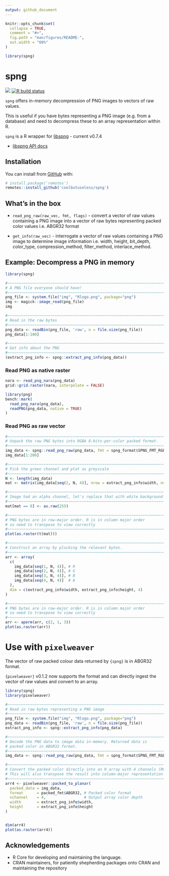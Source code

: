 ```yaml
---
output: github_document
---
```


<!-- README.md is generated from README.Rmd. Please edit that file -->

```r
knitr::opts_chunk$set(
  collapse = TRUE,
  comment = "#>",
  fig.path = "man/figures/README-",
  out.width = "60%"
)

library(spng)
```

# spng


<!-- badges: start -->
![](https://img.shields.io/badge/cool-useless-green.svg)
[![R build status](https://github.com/coolbutuseless/spng/workflows/R-CMD-check/badge.svg)](https://github.com/coolbutuseless/spng/actions)
<!-- badges: end -->

`spng` offers in-memory decompression of PNG images to vectors of raw values.

This is useful if you have bytes representing a PNG image (e.g. from a database)
and need to decompress these to an array representation within R.

`spng` is a R wrapper for [libspng](https://github.com/randy408/libspng) - current v0.7.4



* [libspng API docs](https://libspng.org/docs/api/)


## Installation

You can install from [GitHub](https://github.com/coolbutuseless/spng) with:

``` r
# install.package('remotes')
remotes::install_github('coolbutuseless/spng')
```

## What's in the box

* `read_png_raw(raw_vec, fmt, flags)` - convert a vector of raw values containing a
   PNG image into a vector of raw bytes representing packed color values i.e.
   ABGR32 format
   
* `get_info(raw_vec)` - interrogate a vector of raw values containing a PNG image
  to determine image information i.e. width, height, bit_depth, color_type, 
  compression_method, filter_method, interlace_method.
  

## Example: Decompress a PNG in memory

```r
library(spng)

#~~~~~~~~~~~~~~~~~~~~~~~~~~~~~~~~~~~~~~~~~~~~~~~~~~~~~~~~~~~~~~~~~~~~~~~~~~~~~
# A PNG file everyone should have!
#~~~~~~~~~~~~~~~~~~~~~~~~~~~~~~~~~~~~~~~~~~~~~~~~~~~~~~~~~~~~~~~~~~~~~~~~~~~~~
png_file <- system.file("img", "Rlogo.png", package="png")
img <- magick::image_read(png_file)
img
```


```r
#~~~~~~~~~~~~~~~~~~~~~~~~~~~~~~~~~~~~~~~~~~~~~~~~~~~~~~~~~~~~~~~~~~~~~~~~~~~~~
# Read in the raw bytes
#~~~~~~~~~~~~~~~~~~~~~~~~~~~~~~~~~~~~~~~~~~~~~~~~~~~~~~~~~~~~~~~~~~~~~~~~~~~~~
png_data <- readBin(png_file, 'raw', n = file.size(png_file))
png_data[1:100]
```


```r
#~~~~~~~~~~~~~~~~~~~~~~~~~~~~~~~~~~~~~~~~~~~~~~~~~~~~~~~~~~~~~~~~~~~~~~~~~~~~~
# Get info about the PNG 
#~~~~~~~~~~~~~~~~~~~~~~~~~~~~~~~~~~~~~~~~~~~~~~~~~~~~~~~~~~~~~~~~~~~~~~~~~~~~~
(extract_png_info <- spng::extract_png_info(png_data))
```


### Read PNG as native raster

```r
nara <- read_png_nara(png_data)
grid::grid.raster(nara, interpolate = FALSE)
```


```r
library(png)
bench::mark(
  read_png_nara(png_data),
  readPNG(png_data, native = TRUE)
)
```


### Read PNG as raw vector

```r
#~~~~~~~~~~~~~~~~~~~~~~~~~~~~~~~~~~~~~~~~~~~~~~~~~~~~~~~~~~~~~~~~~~~~~~~~~~~~~
# Unpack the raw PNG bytes into RGBA 8-bits-per-color packed format. 
#~~~~~~~~~~~~~~~~~~~~~~~~~~~~~~~~~~~~~~~~~~~~~~~~~~~~~~~~~~~~~~~~~~~~~~~~~~~~~
img_data <- spng::read_png_raw(png_data, fmt = spng_format$SPNG_FMT_RGBA8)
img_data[1:200]
```


```r
#~~~~~~~~~~~~~~~~~~~~~~~~~~~~~~~~~~~~~~~~~~~~~~~~~~~~~~~~~~~~~~~~~~~~~~~~~~~~~
# Pick the green channel and plot as greyscale
#~~~~~~~~~~~~~~~~~~~~~~~~~~~~~~~~~~~~~~~~~~~~~~~~~~~~~~~~~~~~~~~~~~~~~~~~~~~~~
N <- length(img_data)
mat <- matrix(img_data[seq(2, N, 4)], nrow = extract_png_info$width, ncol = extract_png_info$height)

#~~~~~~~~~~~~~~~~~~~~~~~~~~~~~~~~~~~~~~~~~~~~~~~~~~~~~~~~~~~~~~~~~~~~~~~~~~~~~
# Image had an alpha channel, let's replace that with white background
#~~~~~~~~~~~~~~~~~~~~~~~~~~~~~~~~~~~~~~~~~~~~~~~~~~~~~~~~~~~~~~~~~~~~~~~~~~~~~
mat[mat == 0] <- as.raw(255)

#~~~~~~~~~~~~~~~~~~~~~~~~~~~~~~~~~~~~~~~~~~~~~~~~~~~~~~~~~~~~~~~~~~~~~~~~~~~~~
# PNG bytes are in row-major order. R is in column major order
# so need to transpose to view correctly
#~~~~~~~~~~~~~~~~~~~~~~~~~~~~~~~~~~~~~~~~~~~~~~~~~~~~~~~~~~~~~~~~~~~~~~~~~~~~~
plot(as.raster(t(mat)))
```


```r
#~~~~~~~~~~~~~~~~~~~~~~~~~~~~~~~~~~~~~~~~~~~~~~~~~~~~~~~~~~~~~~~~~~~~~~~~~~~~~
# Construct an array by plucking the relevant bytes.
#~~~~~~~~~~~~~~~~~~~~~~~~~~~~~~~~~~~~~~~~~~~~~~~~~~~~~~~~~~~~~~~~~~~~~~~~~~~~~
arr <- array(
  c(
    img_data[seq(1, N, 4)], # R
    img_data[seq(2, N, 4)], # G
    img_data[seq(3, N, 4)], # B
    img_data[seq(4, N, 4)]  # A
  ),
  dim = c(extract_png_info$width, extract_png_info$height, 4)
)

#~~~~~~~~~~~~~~~~~~~~~~~~~~~~~~~~~~~~~~~~~~~~~~~~~~~~~~~~~~~~~~~~~~~~~~~~~~~~~
# PNG bytes are in row-major order. R is in column major order
# so need to transpose to view correctly
#~~~~~~~~~~~~~~~~~~~~~~~~~~~~~~~~~~~~~~~~~~~~~~~~~~~~~~~~~~~~~~~~~~~~~~~~~~~~~
arr <- aperm(arr, c(2, 1, 3))
plot(as.raster(arr))
```


# Use with `pixelweaver`

The vector of raw packed colour data returned by `{spng}` is in ABGR32 format.

`{pixelweaver}` v0.1.2 now supports the format and can 
directly ingest the vector of raw values and convert to an array.


```r
library(spng)
library(pixelweaver)

#~~~~~~~~~~~~~~~~~~~~~~~~~~~~~~~~~~~~~~~~~~~~~~~~~~~~~~~~~~~~~~~~~~~~~~~~~~~~~
# Read in raw bytes representing a PNG image
#~~~~~~~~~~~~~~~~~~~~~~~~~~~~~~~~~~~~~~~~~~~~~~~~~~~~~~~~~~~~~~~~~~~~~~~~~~~~~
png_file <- system.file("img", "Rlogo.png", package="png")
png_data <- readBin(png_file, 'raw', n = file.size(png_file))
extract_png_info <- spng::extract_png_info(png_data)

#~~~~~~~~~~~~~~~~~~~~~~~~~~~~~~~~~~~~~~~~~~~~~~~~~~~~~~~~~~~~~~~~~~~~~~~~~~~~~
# Decode the PNG data to image data in-memory. Returned data is 
# packed color in ABGR32 format.
#~~~~~~~~~~~~~~~~~~~~~~~~~~~~~~~~~~~~~~~~~~~~~~~~~~~~~~~~~~~~~~~~~~~~~~~~~~~~~
img_data <- spng::read_png_raw(png_data, fmt = spng_format$SPNG_FMT_RGBA8)

#~~~~~~~~~~~~~~~~~~~~~~~~~~~~~~~~~~~~~~~~~~~~~~~~~~~~~~~~~~~~~~~~~~~~~~~~~~~~~
# Convert the packed color directly into an R array with 4 channels (RGBA)
# This will also transpose the result into column-major representation
#~~~~~~~~~~~~~~~~~~~~~~~~~~~~~~~~~~~~~~~~~~~~~~~~~~~~~~~~~~~~~~~~~~~~~~~~~~~~~
arr4 <- pixelweaver::packed_to_planar(
  packed_data = img_data, 
  format      = packed_fmt$ABGR32, # Packed color format
  nchannel    = 4,                 # Output array color depth
  width       = extract_png_info$width, 
  height      = extract_png_info$height
)


dim(arr4)
plot(as.raster(arr4))
```





## Acknowledgements

* R Core for developing and maintaining the language.
* CRAN maintainers, for patiently shepherding packages onto CRAN and maintaining
  the repository
